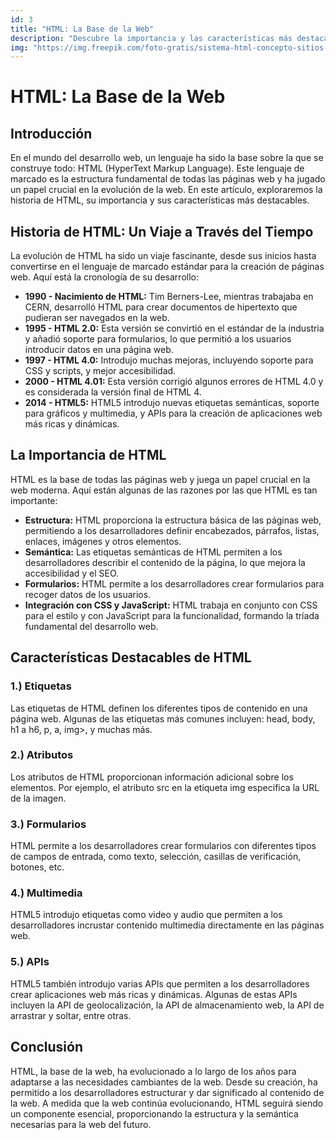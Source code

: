 ```yaml
---
id: 3
title: "HTML: La Base de la Web"
description: "Descubre la importancia y las características más destacables de HTML"
img: "https://img.freepik.com/foto-gratis/sistema-html-concepto-sitios-web_23-2150323546.jpg?w=1380&t=st=1690317005~exp=1690317605~hmac=391bde14edbc25266b85a8d491a753d1c158bd3ba53871bd409c25565fc63a23"
---
```


# HTML: La Base de la Web
<ComponentDate date="17-09-2023" time="5 minutos"/>

## Introducción
En el mundo del desarrollo web, un lenguaje ha sido la base sobre la que se construye todo: HTML (HyperText Markup Language). Este lenguaje de marcado es la estructura fundamental de todas las páginas web y ha jugado un papel crucial en la evolución de la web. En este artículo, exploraremos la historia de HTML, su importancia y sus características más destacables. 

## Historia de HTML: Un Viaje a Través del Tiempo

La evolución de HTML ha sido un viaje fascinante, desde sus inicios hasta convertirse en el lenguaje de marcado estándar para la creación de páginas web. Aquí está la cronología de su desarrollo:

- <strong>1990 - Nacimiento de HTML:</strong> Tim Berners-Lee, mientras trabajaba en CERN, desarrolló HTML para crear documentos de hipertexto que pudieran ser navegados en la web.
- <strong>1995 - HTML 2.0:</strong> Esta versión se convirtió en el estándar de la industria y añadió soporte para formularios, lo que permitió a los usuarios introducir datos en una página web.
- <strong>1997 - HTML 4.0:</strong> Introdujo muchas mejoras, incluyendo soporte para CSS y scripts, y mejor accesibilidad.
- <strong>2000 - HTML 4.01:</strong> Esta versión corrigió algunos errores de HTML 4.0 y es considerada la versión final de HTML 4.
- <strong>2014 - HTML5:</strong> HTML5 introdujo nuevas etiquetas semánticas, soporte para gráficos y multimedia, y APIs para la creación de aplicaciones web más ricas y dinámicas.

## La Importancia de HTML

HTML es la base de todas las páginas web y juega un papel crucial en la web moderna. Aquí están algunas de las razones por las que HTML es tan importante:

- <strong>Estructura:</strong> HTML proporciona la estructura básica de las páginas web, permitiendo a los desarrolladores definir encabezados, párrafos, listas, enlaces, imágenes y otros elementos.
- <strong>Semántica:</strong> Las etiquetas semánticas de HTML permiten a los desarrolladores describir el contenido de la página, lo que mejora la accesibilidad y el SEO.
- <strong>Formularios:</strong> HTML permite a los desarrolladores crear formularios para recoger datos de los usuarios.
- <strong>Integración con CSS y JavaScript:</strong> HTML trabaja en conjunto con CSS para el estilo y con JavaScript para la funcionalidad, formando la tríada fundamental del desarrollo web.

## Características Destacables de HTML

### 1.) Etiquetas

Las etiquetas de HTML definen los diferentes tipos de contenido en una página web. Algunas de las etiquetas más comunes incluyen: <HighlightedCode>head, body, h1 a h6, p, a, img></HighlightedCode>, y muchas más.
### 2.) Atributos

Los atributos de HTML proporcionan información adicional sobre los elementos. Por ejemplo, el atributo src en la etiqueta <HighlightedCode>img</HighlightedCode> especifica la URL de la imagen.
### 3.) Formularios

HTML permite a los desarrolladores crear formularios con diferentes tipos de campos de entrada, como texto, selección, casillas de verificación, botones, etc.
### 4.) Multimedia

HTML5 introdujo etiquetas como <HighlightedCode>video</HighlightedCode> y <HighlightedCode>audio</HighlightedCode> que permiten a los desarrolladores incrustar contenido multimedia directamente en las páginas web.
### 5.) APIs

HTML5 también introdujo varias APIs que permiten a los desarrolladores crear aplicaciones web más ricas y dinámicas. Algunas de estas APIs incluyen la API de geolocalización, la API de almacenamiento web, la API de arrastrar y soltar, entre otras.

## Conclusión

HTML, la base de la web, ha evolucionado a lo largo de los años para adaptarse a las necesidades cambiantes de la web. Desde su creación, ha permitido a los desarrolladores estructurar y dar significado al contenido de la web. A medida que la web continúa evolucionando, HTML seguirá siendo un componente esencial, proporcionando la estructura y la semántica necesarias para la web del futuro.